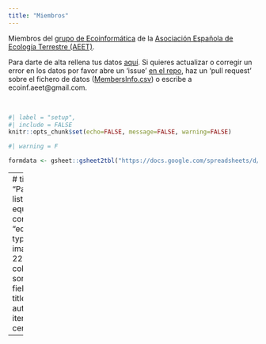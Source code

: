 ```yaml
---
title: "Miembros"
---
```


Miembros del [grupo de Ecoinformática](http://www.aeet.org/es/gruposdetrabajo/ecoinformatica.html) de la [Asociación Española de Ecología Terrestre (AEET)](https://www.aeet.org/es/). 

Para darte de alta rellena tus datos [aquí](https://docs.google.com/forms/d/e/1FAIpQLScCIlXvN2LtOkj1MNFPK-UzTfkK8jg5ZMXT0OgjyUUJdndo2Q/viewform?c=0&w=1). Si quieres actualizar o corregir un error en los datos por favor abre un 'issue' [en el repo](https://github.com/ecoinfAEET/website), haz un 'pull request' sobre el fichero de datos ([MembersInfo.csv](https://github.com/ecoinfAEET/website/blob/master/MembersInfo.csv)) o escribe a ecoinf.aeet@gmail.com.

<br>

```r
#| label = "setup",
#| include = FALSE
knitr::opts_chunk$set(echo=FALSE, message=FALSE, warning=FALSE)
```

```r
#| warning = F

```


```r

formdata <- gsheet::gsheet2tbl("https://docs.google.com/spreadsheets/d/1InBc8vpbZiQS9Bs8dDd2DPft8kJq4z0M7n0UeVPbP8g/edit?usp=sharing")

```

---
# title: "Participantes"
listing:
  - id: equipo
    contents: "equipo/*.qmd"
    type: grid
    image-height: 225px
    grid-columns: 4
    sort: sortby
    fields: [image, title, subtitle, author]
    grid-item-align: center
    
---

:::{#equipo}
:::
